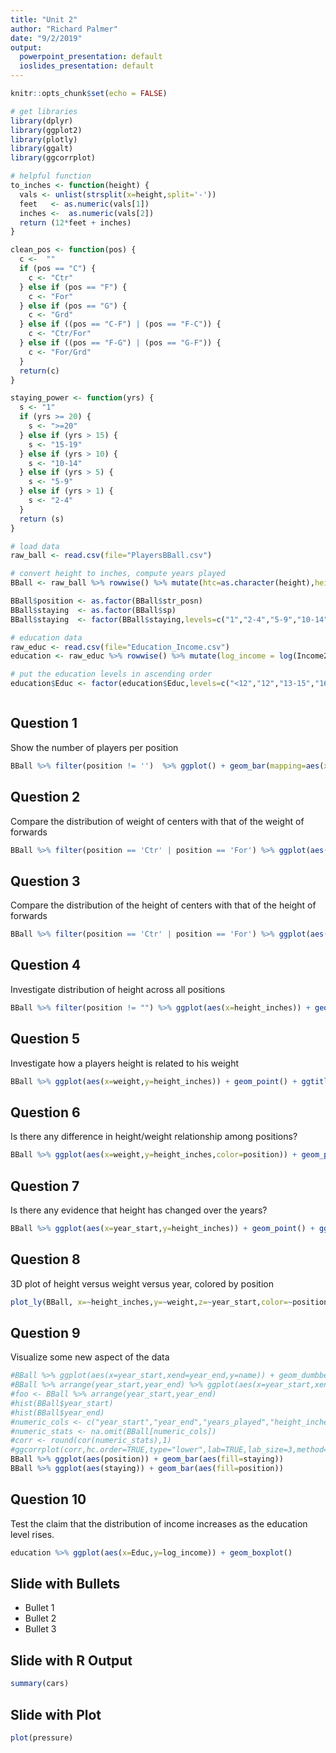```yaml
---
title: "Unit 2"
author: "Richard Palmer"
date: "9/2/2019"
output:
  powerpoint_presentation: default
  ioslides_presentation: default
---
```


```r
knitr::opts_chunk$set(echo = FALSE)
```

```r
# get libraries
library(dplyr)
library(ggplot2)
library(plotly)
library(ggalt)
library(ggcorrplot)

# helpful function
to_inches <- function(height) {
  vals <- unlist(strsplit(x=height,split='-'))
  feet   <- as.numeric(vals[1])
  inches <-  as.numeric(vals[2])
  return (12*feet + inches)
}

clean_pos <- function(pos) {
  c <-  ""
  if (pos == "C") {
    c <- "Ctr"
  } else if (pos == "F") {
    c <- "For"
  } else if (pos == "G") {
    c <- "Grd"
  } else if ((pos == "C-F") | (pos == "F-C")) {
    c <- "Ctr/For"
  } else if ((pos == "F-G") | (pos == "G-F")) {
    c <- "For/Grd"
  }
  return(c)
}

staying_power <- function(yrs) {
  s <- "1"
  if (yrs >= 20) {
    s <- ">=20"
  } else if (yrs > 15) {
    s <- "15-19"
  } else if (yrs > 10) {
    s <- "10-14"
  } else if (yrs > 5) {
    s <- "5-9"
  } else if (yrs > 1) {
    s <- "2-4"
  }
  return (s)
}

# load data
raw_ball <- read.csv(file="PlayersBBall.csv")

# convert height to inches, compute years played
BBall <- raw_ball %>% rowwise() %>% mutate(htc=as.character(height),height_inches=to_inches(htc)) %>% mutate(years_played = year_end - year_start + 1) %>% mutate(str_posn =clean_pos(position)) %>% mutate(sp = staying_power(years_played))

BBall$position <- as.factor(BBall$str_posn)
BBall$staying  <- as.factor(BBall$sp)
BBall$staying  <- factor(BBall$staying,levels=c("1","2-4","5-9","10-14","15-19",">=20"))

# education data
raw_educ <- read.csv(file="Education_Income.csv")
education <- raw_educ %>% rowwise() %>% mutate(log_income = log(Income2005))

# put the education levels in ascending order
education$Educ <- factor(education$Educ,levels=c("<12","12","13-15","16",">16"))



```
## Question 1
Show the number of players per position
```r
BBall %>% filter(position != '')  %>% ggplot() + geom_bar(mapping=aes(x=position)) + ggtitle("Count per position")

```

## Question 2
Compare the distribution of weight of centers with that of the weight of forwards
```r
BBall %>% filter(position == 'Ctr' | position == 'For') %>% ggplot(aes(x=weight)) + geom_histogram(bins=20) + ggtitle("Distribution of Weight for Centers and Forwards") + facet_wrap(~position)

```

## Question 3
Compare the distribution of the height of centers with that of the height of forwards
```r
BBall %>% filter(position == 'Ctr' | position == 'For') %>% ggplot(aes(x=height_inches)) + geom_histogram(bins=20) + ggtitle("Distribution of Height for Centers and Forwards") + facet_wrap(~position)
```

## Question 4
Investigate distribution of height across all positions
```r
BBall %>% filter(position != "") %>% ggplot(aes(x=height_inches)) + geom_histogram(bins=20) + ggtitle("Distribution of Height for all positions") + facet_wrap(~position)
```

## Question 5
Investigate how a players height is related to his weight
```r
BBall %>% ggplot(aes(x=weight,y=height_inches)) + geom_point() + ggtitle("Height versus Weight");
```

## Question 6
Is there any difference in height/weight relationship among positions?
```r
BBall %>% ggplot(aes(x=weight,y=height_inches,color=position)) + geom_point() + ggtitle("Height versus Weight");
```

## Question 7
Is there any evidence that height has changed over the years?
```r
BBall %>% ggplot(aes(x=year_start,y=height_inches)) + geom_point() + ggtitle("Height versus starting year")
```
## Question 8
3D plot of height versus weight versus year, colored by position
```r
plot_ly(BBall, x=~height_inches,y=~weight,z=~year_start,color=~position,size=1) %>% add_markers %>% layout(scene=list(xaxis=list(title="Height"),yaxis=list(title="Weight"),zaxis=list(title="Start Year")))
```

## Question 9
Visualize some new aspect of the data
```r
#BBall %>% ggplot(aes(x=year_start,xend=year_end,y=name)) + geom_dumbbell()
#BBall %>% arrange(year_start,year_end) %>% ggplot(aes(x=year_start,xend=year_end,y=name)) + geom_dumbbell()
#foo <- BBall %>% arrange(year_start,year_end)
#hist(BBall$year_start)
#hist(BBall$year_end)
#numeric_cols <- c("year_start","year_end","years_played","height_inches","weight")
#numeric_stats <- na.omit(BBall[numeric_cols])
#corr <- round(cor(numeric_stats),1)
#ggcorrplot(corr,hc.order=TRUE,type="lower",lab=TRUE,lab_size=3,method="circle")
BBall %>% ggplot(aes(position)) + geom_bar(aes(fill=staying))
BBall %>% ggplot(aes(staying)) + geom_bar(aes(fill=position))

```

## Question 10
Test the claim that the distribution of income increases as the education level rises.
```r
education %>% ggplot(aes(x=Educ,y=log_income)) + geom_boxplot()
```

## Slide with Bullets

- Bullet 1
- Bullet 2
- Bullet 3

## Slide with R Output

```r
summary(cars)
```

## Slide with Plot

```r
plot(pressure)
```

